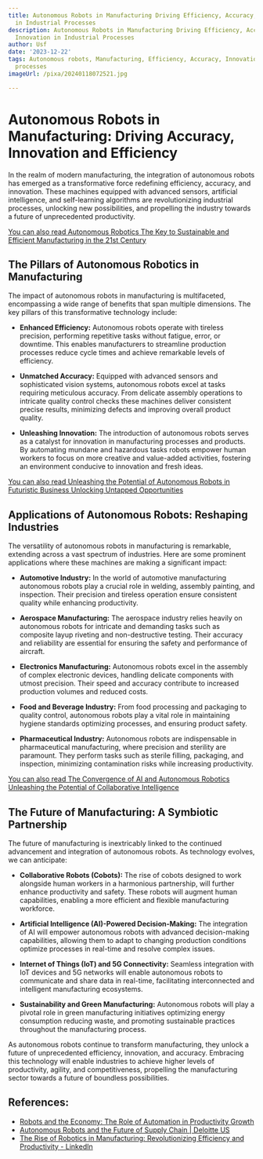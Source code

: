 ```yaml
---
title: Autonomous Robots in Manufacturing Driving Efficiency, Accuracy, and Innovation
  in Industrial Processes
description: Autonomous Robots in Manufacturing Driving Efficiency, Accuracy, and
  Innovation in Industrial Processes
author: Usf
date: '2023-12-22'
tags: Autonomous robots, Manufacturing, Efficiency, Accuracy, Innovation, Industrial
  processes
imageUrl: /pixa/20240118072521.jpg

---
```

# Autonomous Robots in Manufacturing: Driving Accuracy, Innovation  and  Efficiency

In the realm of modern  manufacturing, the integration of autonomous robots  has  emerged as a transformative force redefining efficiency, accuracy, and innovation.  These machines equipped with  advanced sensors, artificial intelligence, and self-learning  algorithms are revolutionizing industrial  processes, unlocking new possibilities, and propelling the industry towards a future of unprecedented productivity.

[You can also read Autonomous Robotics The Key to Sustainable and Efficient Manufacturing in the 21st Century](Autonomous%20Robotics%20The%20Key%20to%20Sustainable%20and%20Efficient%20Manufacturing%20in%20the%2021st%20Century)


## The Pillars of Autonomous Robotics in Manufacturing

The impact  of autonomous robots in manufacturing is multifaceted, encompassing a  wide range of benefits that span multiple dimensions. The key pillars of this transformative technology include:

* **Enhanced Efficiency:** Autonomous robots operate with tireless precision, performing repetitive tasks without  fatigue, error, or downtime. This enables manufacturers  to  streamline production processes reduce cycle times and achieve remarkable levels of efficiency.

* **Unmatched Accuracy:** Equipped with  advanced sensors and  sophisticated vision  systems, autonomous robots excel at tasks requiring meticulous accuracy. From delicate assembly operations to intricate quality control checks these machines deliver consistent precise results, minimizing defects and improving overall product quality.

* **Unleashing Innovation:** The  introduction of autonomous robots serves as a catalyst for innovation in manufacturing processes and products. By automating mundane and hazardous tasks robots empower human workers to focus on more creative and value-added  activities, fostering an environment conducive to innovation and fresh ideas.

[You can  also read Unleashing the Potential of Autonomous Robots in Futuristic Business Unlocking Untapped Opportunities](Unleashing%20the%20Potential%20of%20Autonomous%20Robots%20in%20Futuristic%20Business%20Unlocking%20Untapped%20Opportunities)


## Applications of Autonomous Robots: Reshaping Industries

The versatility of autonomous robots in  manufacturing is remarkable,  extending across a vast  spectrum of industries. Here are some prominent applications where these  machines are  making  a significant impact:

* **Automotive Industry:** In the world of  automotive manufacturing  autonomous robots play a crucial role in welding,  assembly painting, and inspection.  Their precision and tireless operation ensure consistent quality while enhancing productivity.

* **Aerospace Manufacturing:** The aerospace industry relies heavily on autonomous robots for  intricate and demanding tasks  such as composite layup  riveting and  non-destructive testing. Their accuracy and reliability are essential for  ensuring  the safety and performance of aircraft.

* **Electronics Manufacturing:** Autonomous robots excel in the assembly of  complex electronic  devices, handling delicate  components with utmost  precision. Their speed and accuracy contribute to  increased production volumes and reduced costs.

* **Food and Beverage Industry:** From food processing and packaging  to quality control, autonomous robots play a vital role  in maintaining hygiene standards optimizing processes, and ensuring product safety.

* **Pharmaceutical Industry:** Autonomous  robots are indispensable  in pharmaceutical manufacturing, where  precision and sterility are paramount. They perform tasks  such as sterile filling, packaging, and inspection, minimizing contamination risks while increasing  productivity.

[You can also read The Convergence of AI and Autonomous Robotics Unleashing the Potential of Collaborative Intelligence](The%20Convergence%20of%20AI%20and%20Autonomous%20Robotics%20Unleashing%20the%20Potential%20of%20Collaborative%20Intelligence)


## The  Future of Manufacturing: A Symbiotic  Partnership

The future of manufacturing is inextricably linked to the continued advancement  and integration of autonomous  robots. As technology evolves, we can anticipate:

* **Collaborative Robots (Cobots):** The rise  of cobots designed to work alongside human workers in a harmonious partnership, will further enhance productivity and  safety. These robots will augment human capabilities,  enabling a more  efficient and flexible manufacturing workforce.

* **Artificial  Intelligence (AI)-Powered Decision-Making:** The integration of AI will empower autonomous robots with advanced decision-making capabilities, allowing them to adapt to changing production conditions optimize processes in real-time and resolve complex  issues.

* **Internet of Things  (IoT) and 5G Connectivity:** Seamless integration with IoT devices and 5G networks will enable autonomous robots  to communicate and share data in real-time, facilitating interconnected and intelligent manufacturing ecosystems.

* **Sustainability and Green Manufacturing:** Autonomous robots will play a pivotal role in  green manufacturing initiatives  optimizing energy consumption reducing waste, and promoting sustainable practices throughout the manufacturing  process.

As autonomous robots continue to transform manufacturing, they unlock a future of unprecedented efficiency, innovation, and accuracy. Embracing this technology will enable industries to achieve higher levels  of productivity, agility, and competitiveness, propelling the manufacturing sector towards a future of boundless possibilities.

## References:
- [Robots and the Economy: The Role of Automation in Productivity Growth](https://blog.trade.gov/2020/12/22/robots-and-the-economy-the-role-of-automation-in-productivity-growth/)
- [Autonomous Robots and the Future of Supply Chain | Deloitte US](https://www2.deloitte.com/us/en/pages/manufacturing/articles/autonomous-robots-supply-chain-innovation.html)
- [The Rise of Robotics in Manufacturing: Revolutionizing Efficiency and Productivity - LinkedIn](https://www.linkedin.com/pulse/rise-robotics-manufacturing-revolutionizing)
